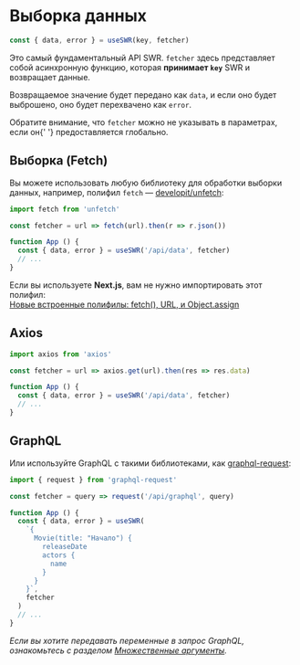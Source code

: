 
# Выборка данных

```js
const { data, error } = useSWR(key, fetcher)
```

Это самый фундаментальный API SWR. `fetcher` здесь представляет собой асинхронную функцию, которая **принимает `key`** SWR и возвращает данные.

Возвращаемое значение будет передано как `data`, и если оно будет выброшено, оно будет перехвачено как `error`.

<Callout emoji="💡">
  Обратите внимание, что <code>fetcher</code> можно не указывать в параметрах, если он{' '}
  <Link href="/docs/global-configuration">предоставляется глобально</Link>.
</Callout>

## Выборка (Fetch)

Вы можете использовать любую библиотеку для обработки выборки данных, например, полифил `fetch` — [developit/unfetch](https://github.com/developit/unfetch):

```js
import fetch from 'unfetch'

const fetcher = url => fetch(url).then(r => r.json())

function App () {
  const { data, error } = useSWR('/api/data', fetcher)
  // ...
}
```

<Callout emoji="💡">
  Если вы используете <strong>Next.js</strong>, вам не нужно импортировать этот полифил:<br/>
  <a target="_blank" rel="noopener" href="https://nextjs.org/blog/next-9-1-7#new-built-in-polyfills-fetch-url-and-objectassign">Новые встроенные полифилы: fetch(), URL, и Object.assign</a>
</Callout>

## Axios

```js
import axios from 'axios'

const fetcher = url => axios.get(url).then(res => res.data)

function App () {
  const { data, error } = useSWR('/api/data', fetcher)
  // ...
}
```

## GraphQL

Или используйте GraphQL с такими библиотеками, как [graphql-request](https://github.com/prisma-labs/graphql-request):

```js
import { request } from 'graphql-request'

const fetcher = query => request('/api/graphql', query)

function App () {
  const { data, error } = useSWR(
    `{
      Movie(title: "Начало") {
        releaseDate
        actors {
          name
        }
      }
    }`,
    fetcher
  )
  // ...
}
```

_Если вы хотите передавать переменные в запрос GraphQL, ознакомьтесь с разделом [Множественные аргументы](/docs/arguments)._
